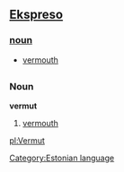 == [[Ekspreso]] ==
=== [[noun]] ===
* [[vermouth]]


=={{et}}==
[[Category:Estonian language]]
===Noun===
'''vermut'''
# [[vermouth]]


[[pl:Vermut]]